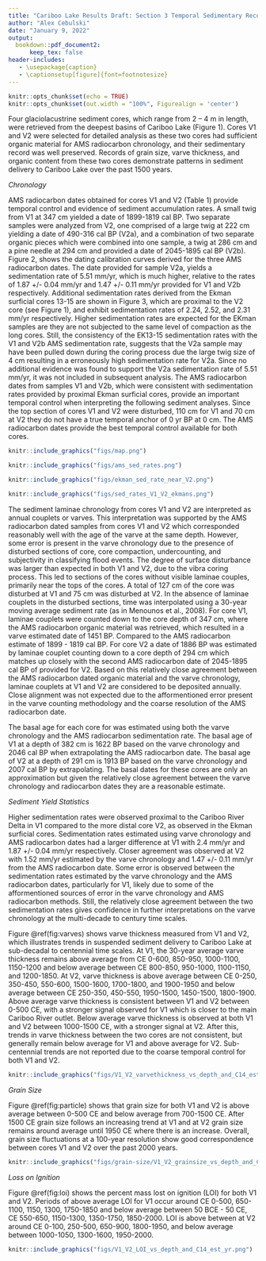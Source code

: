 ```yaml
---
title: "Cariboo Lake Results Draft: Section 3 Temporal Sedimentary Record"
author: "Alex Cebulski"
date: "January 9, 2022"
output:
  bookdown::pdf_document2:
      keep_tex: false
header-includes:
   - \usepackage{caption}
   - \captionsetup[figure]{font=footnotesize}
---
```


```r
knitr::opts_chunk$set(echo = TRUE)
knitr::opts_chunk$set(out.width = "100%", Figurealign = 'center')
```

Four glaciolacustrine sediment cores, which range from 2 – 4 m in length, were retrieved from the deepest basins of Cariboo Lake (Figure 1). Cores V1 and V2 were selected for detailed analysis as these two cores had sufficient organic material for AMS radiocarbon chronology, and their sedimentary record was well preserved. Records of grain size, varve thickness, and organic content from these two cores demonstrate patterns in sediment delivery to Cariboo Lake over the past 1500 years. 

*Chronology*

AMS radiocarbon dates obtained for cores V1 and V2 (Table 1) provide temporal control and evidence of sediment accumulation rates. A small twig from V1 at 347 cm yielded a date of 1899-1819 cal BP. Two separate samples were analyzed from V2, one comprised of a large twig at 222 cm yielding a date of 490-316 cal BP (V2a), and a combination of two separate organic pieces which were combined into one sample, a twig at 286 cm and a pine needle at 294 cm and provided a date of 2045-1895 cal BP (V2b). Figure 2, shows the dating calibration curves derived for the three AMS radiocarbon dates. The date provided for sample V2a, yields a sedimentation rate of 5.51 mm/yr, which is much higher, relative to the rates of 1.87 +/- 0.04 mm/yr and 1.47 +/- 0.11 mm/yr provided for V1 and V2b respectively. Additional sedimentation rates derived from the Ekman surficial cores 13-15 are shown in Figure 3, which are proximal to the V2 core (see Figure 1), and exhibit sedimentation rates of 2.24, 2.52, and 2.31 mm/yr respectively. Higher sedimentation rates are expected for the EKman samples are they are not subjected to the same level of compaction as the long cores. Still, the consistency of the EK13-15 sedimentation rates with the V1 and V2b AMS sedimentation rate, suggests that the V2a sample may have been pulled down during the coring process due the large twig size of 4 cm resulting in a erroneously high sedimentation rate for V2a. Since no additional evidence was found to support the V2a sedimentation rate of 5.51 mm/yr, it was not included in subsequent analysis. The AMS radiocarbon dates from samples V1 and V2b, which were consistent with sedimentation rates provided by proximal Ekman surficial cores, provide an important temporal control when interpreting the following sediment analyses. Since the top section of cores V1 and V2 were disturbed, 110 cm for V1 and 70 cm at V2 they do not have a true temporal anchor of 0 yr BP at 0 cm. The AMS radiocarbon dates provide the best temporal control available for both cores.

```r
knitr::include_graphics("figs/map.png")
```

```r
knitr::include_graphics("figs/ams_sed_rates.png")
```

```r
knitr::include_graphics("figs/ekman_sed_rate_near_V2.png")
```

```r
knitr::include_graphics("figs/sed_rates_V1_V2_ekmans.png")
```

The sediment laminae chronology from cores V1 and V2 are interpreted as annual couplets or varves. This interpretation was supported by the AMS radiocarbon dated samples from cores V1 and V2 which corresponded reasonably well with the age of the varve at the same depth. However, some error is present in the varve chronology due to the presence of disturbed sections of core, core compaction, undercounting, and subjectivity in classifying flood events. The degree of surface disturbance was larger than expected in both V1 and V2, due to the vibra coring process. This led to sections of the cores without visible laminae couples, primarily near the tops of the cores. A total of 127 cm of the core was disturbed at V1 and 75 cm was disturbed at V2. In the absence of laminae couplets in the disturbed sections, time was interpolated using a 30-year moving average sediment rate (as in Menounos et al., 2008). For core V1, laminae couplets were counted down to the core depth of 347 cm, where the AMS radiocarbon organic material was retrieved, which resulted in a varve estimated date of 1451 BP. Compared to the AMS radiocarbon estimate of 1899 - 1819 cal BP. For core V2 a date of 1886 BP was estimated by laminae couplet counting down to a core depth of 294 cm which matches up closely with the second AMS radiocarbon date of 2045-1895 cal BP of provided for V2. Based on this relatively close agreement between the AMS radiocarbon dated organic material and the varve chronology, laminae couplets at V1 and V2 are considered to be deposited annually. Close alignment was not expected due to the afformentioned error present in the varve counting methodology and the coarse resolution of the AMS radiocarbon date. 

The basal age for each core for was estimated using both the varve chronology and the AMS radiocarbon sedimentation rate. The basal age of V1 at a depth of 382 cm is 1622 BP based on the varve chronology and 2046 cal BP when extrapolating the AMS radiocarbon date. The basal age of V2 at a depth of 291 cm is 1913 BP based on the varve chronology and 2007 cal BP by extrapolating. The basal dates for these cores are only an approximation but given the relatively close agreement between the varve chronology and radiocarbon dates they are a reasonable estimate. 

*Sediment Yield Statistics* 

Higher sedimentation rates were observed proximal to the Cariboo River Delta in V1 compared to the more distal core V2, as observed in the Ekman surficial cores. Sedimentation rates estimated using varve chronology and AMS radiocarbon dates had a larger difference at V1 with 2.4 mm/yr and 1.87 +/- 0.04 mm/yr respectively. Closer agreement was observed at V2 with 1.52 mm/yr estimated by the varve chronology and 1.47 +/- 0.11 mm/yr from the AMS radiocarbon date. Some error is observed between the sedimentation rates estimated by the varve chronology and the AMS radiocarbon dates, particularly for V1, likely due to some of the afformentioned sources of error in the varve chronology and AMS radiocarbon methods. Still, the relatively close agreement between the two sedimentation rates gives confidence in further interpretations on the varve chronology at the multi-decade to century time scales. 

Figure \@ref(fig:varves) shows varve thickness measured from V1 and V2, which illustrates trends in suspended sediment delivery to Cariboo Lake at sub-decadal to centennial time scales. At V1, the 30-year average varve thickness remains above average from CE 0-600, 850-950, 1000-1100, 1150-1200 and below average between CE 800-850, 950-1000, 1100-1150, and 1200-1850. At V2, varve thickness is above average between CE 0-250, 350-450, 550-600, 1500-1600, 1700-1800, and 1900-1950 and below average between CE 250-350, 450-550, 1950-1500, 1450-1500, 1800-1900. Above average varve thickness is consistent between V1 and V2 between 0-500 CE, with a stronger signal observed for V1 which is closer to the main Cariboo River outlet. Below average varve thickness is observed at both V1 and V2 between 1000-1500 CE, with a stronger signal at V2. After this, trends in varve thickness between the two cores are not consistent, but generally remain below average for V1 and above average for V2. Sub-centennial trends are not reported due to the coarse temporal control for both V1 and V2. 

```r
knitr::include_graphics("figs/V1_V2_varvethickness_vs_depth_and_C14_est_yr_ma.png")
```

*Grain Size*

Figure \@ref(fig:particle) shows that grain size for both V1 and V2 is above average between 0-500 CE and below average from 700-1500 CE. After 1500 CE grain size follows an increasing trend at V1 and at V2 grain size remains around average until 1950 CE where there is an increase. Overall, grain size fluctuations at a 100-year resolution show good correspondence between cores V1 and V2 over the past 2000 years.

```r
knitr::include_graphics("figs/grain-size/V1_V2_grainsize_vs_depth_and_C14_est_yr.png")
```

*Loss on Ignition*

Figure \@ref(fig:loi) shows the percent mass lost on ignition (LOI) for both V1 and V2. Periods of above average LOI for V1 occur around CE 0-500, 650-1100, 1150, 1300, 1750-1850 and below average between 50 BCE - 50 CE, CE 550-650, 1150-1300, 1350-1750, 1850-2000. LOI is above between at V2 around CE 0-100, 250-500, 650-900, 1800-1950, and below average between 1000-1050, 1300-1600, 1950-2000. 

```r
knitr::include_graphics("figs/V1_V2_LOI_vs_depth_and_C14_est_yr.png")
```
